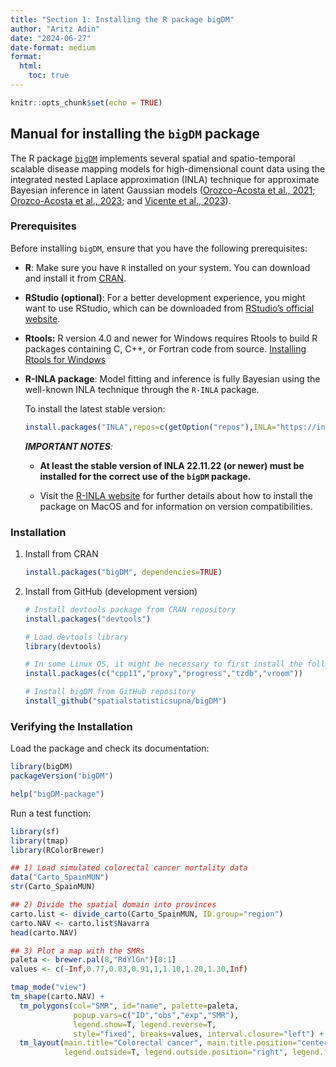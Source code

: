 ```yaml
---
title: "Section 1: Installing the R package bigDM"
author: "Aritz Adin"
date: "2024-06-27"
date-format: medium
format:
  html:
    toc: true
---
```


```r
knitr::opts_chunk$set(echo = TRUE)  
```

## Manual for installing the `bigDM` package

The R package [`bigDM`](https://cran.r-project.org/web/packages/bigDM/index.html) implements several spatial and spatio-temporal scalable disease mapping models for high-dimensional count data using the integrated nested Laplace approximation (INLA) technique for approximate Bayesian inference in latent Gaussian models ([Orozco-Acosta et al., 2021](doi:10.1016/j.spasta.2021.100496); [Orozco-Acosta et al., 2023](doi:10.1016/j.cmpb.2023.107403); and [Vicente et al., 2023](doi:10.1007/s11222-023-10263-x)).

### Prerequisites

Before installing `bigDM`, ensure that you have the following prerequisites:

-   **R**: Make sure you have `R` installed on your system. You can download and install it from [CRAN](https://cran.r-project.org/).

-   **RStudio (optional)**: For a better development experience, you might want to use RStudio, which can be downloaded from [RStudio's official website](https://rstudio.com/).

-   **Rtools:** R version 4.0 and newer for Windows requires Rtools to build R packages containing C, C++, or Fortran code from source. [Installing Rtools for Windows](https://cran.r-project.org/bin/windows/Rtools/)

-   **R-INLA package**: Model fitting and inference is fully Bayesian using the well-known INLA technique through the `R-INLA` package.

    To install the latest stable version:

    ```r
    install.packages("INLA",repos=c(getOption("repos"),INLA="https://inla.r-inla-download.org/R/stable"), dep=TRUE) 
    ```

    ***IMPORTANT NOTES**:*

    -   **At least the stable version of INLA 22.11.22 (or newer) must be installed for the correct use of the `bigDM` package.**

    -   Visit the [R-INLA website](https://www.r-inla.org/download-install) for further details about how to install the package on MacOS and for information on version compatibilities.

### Installation

1.  Install from CRAN

    ```r
    install.packages("bigDM", dependencies=TRUE) 
    ```

2.  Install from GitHub (development version)

    ```r
    # Install devtools package from CRAN repository
    install.packages("devtools")

    # Load devtools library
    library(devtools)

    # In some Linux OS, it might be necessary to first install the following packages
    install.packages(c("cpp11","proxy","progress","tzdb","vroom"))

    # Install bigDM from GitHub repository
    install_github("spatialstatisticsupna/bigDM")
    ```

### Verifying the Installation

Load the package and check its documentation:
```r
library(bigDM)
packageVersion("bigDM")

help("bigDM-package")
```

Run a test function:
```r
library(sf)
library(tmap)
library(RColorBrewer)

## 1) Load simulated colorectal cancer mortality data 
data("Carto_SpainMUN")
str(Carto_SpainMUN)

## 2) Divide the spatial domain into provinces
carto.list <- divide_carto(Carto_SpainMUN, ID.group="region")
carto.NAV <- carto.list$Navarra
head(carto.NAV)

## 3) Plot a map with the SMRs
paleta <- brewer.pal(8,"RdYlGn")[8:1]
values <- c(-Inf,0.77,0.83,0.91,1,1.10,1.20,1.30,Inf)

tmap_mode("view")
tm_shape(carto.NAV) + 
  tm_polygons(col="SMR", id="name", palette=paleta,
              popup.vars=c("ID","obs","exp","SMR"),
              legend.show=T, legend.reverse=T,
              style="fixed", breaks=values, interval.closure="left") + 
  tm_layout(main.title="Colorectal cancer", main.title.position="center",
            legend.outside=T, legend.outside.position="right", legend.frame=F)
```